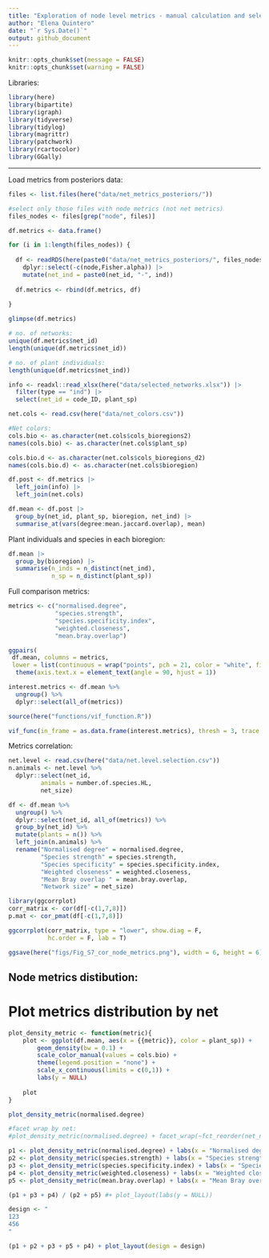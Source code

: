 ```yaml
---
title: "Exploration of node level metrics - manual calculation and selection"
author: "Elena Quintero"
date: "`r Sys.Date()`"
output: github_document
---
```


```r
knitr::opts_chunk$set(message = FALSE)
knitr::opts_chunk$set(warning = FALSE)
```

Libraries:

```r
library(here)
library(bipartite)
library(igraph)
library(tidyverse)
library(tidylog)
library(magrittr)
library(patchwork)
library(rcartocolor)
library(GGally)
```

-----------------


Load metrics from posteriors data:

```r
files <- list.files(here("data/net_metrics_posteriors/"))

#select only those files with node metrics (not net metrics)
files_nodes <- files[grep("node", files)]

df.metrics <- data.frame()

for (i in 1:length(files_nodes)) {
  
  df <- readRDS(here(paste0("data/net_metrics_posteriors/", files_nodes[i]))) |> 
    dplyr::select(-c(node,Fisher.alpha)) |> 
    mutate(net_ind = paste0(net_id, "-", ind))
  
  df.metrics <- rbind(df.metrics, df)
  
}

glimpse(df.metrics)

# no. of networks:
unique(df.metrics$net_id)
length(unique(df.metrics$net_id))

# no. of plant individuals:
length(unique(df.metrics$net_ind))
```

```r
info <- readxl::read_xlsx(here("data/selected_networks.xlsx")) |>
  filter(type == "ind") |> 
  select(net_id = code_ID, plant_sp)

net.cols <- read.csv(here("data/net_colors.csv"))

#Net colors:
cols.bio <- as.character(net.cols$cols_bioregions2)
names(cols.bio) <- as.character(net.cols$plant_sp)

cols.bio.d <- as.character(net.cols$cols_bioregions_d2)
names(cols.bio.d) <- as.character(net.cols$bioregion)

df.post <- df.metrics |> 
  left_join(info) |> 
  left_join(net.cols)
```

```r
df.mean <- df.post |> 
  group_by(net_id, plant_sp, bioregion, net_ind) |> 
  summarise_at(vars(degree:mean.jaccard.overlap), mean)
```


Plant individuals and species in each bioregion:

```r
df.mean |> 
  group_by(bioregion) |> 
  summarise(n_inds = n_distinct(net_ind),
            n_sp = n_distinct(plant_sp))
```


Full comparison metrics:

```r
metrics <- c("normalised.degree",
             "species.strength",
             "species.specificity.index",
             "weighted.closeness",
             "mean.bray.overlap")

ggpairs(
 df.mean, columns = metrics,
 lower = list(continuous = wrap("points", pch = 21, color = "white", fill= "black", size = 0.75))) + 
  theme(axis.text.x = element_text(angle = 90, hjust = 1))
```


```r
interest.metrics <- df.mean %>% 
  ungroup() %>% 
  dplyr::select(all_of(metrics))

source(here("functions/vif_function.R"))

vif_func(in_frame = as.data.frame(interest.metrics), thresh = 3, trace = T)
```


Metrics correlation:

```r
net.level <- read.csv(here("data/net.level.selection.csv"))
n.animals <- net.level %>% 
  dplyr::select(net_id, 
         animals = number.of.species.HL, 
         net_size)

df <- df.mean %>%
  ungroup() %>% 
  dplyr::select(net_id, all_of(metrics)) %>%
  group_by(net_id) %>%
  mutate(plants = n()) %>%
  left_join(n.animals) %>%
  rename("Normalised degree" = normalised.degree,
         "Species strength" = species.strength,
         "Species specificity" = species.specificity.index,
         "Weighted closeness" = weighted.closeness,
         "Mean Bray overlap " = mean.bray.overlap,
         "Network size" = net_size)

library(ggcorrplot)
corr_matrix <- cor(df[-c(1,7,8)])
p.mat <- cor_pmat(df[-c(1,7,8)])

ggcorrplot(corr_matrix, type = "lower", show.diag = F,
           hc.order = F, lab = T)

ggsave(here("figs/Fig_S7_cor_node_metrics.png"), width = 6, height = 6)
```


## Node metrics distibution:

# Plot metrics distribution by net

```r
plot_density_metric <- function(metric){
    plot <- ggplot(df.mean, aes(x = {{metric}}, color = plant_sp)) + 
        geom_density(bw = 0.1) +
        scale_color_manual(values = cols.bio) + 
        theme(legend.position = "none") + 
        scale_x_continuous(limits = c(0,1)) +
        labs(y = NULL)
  
    plot
}

plot_density_metric(normalised.degree)

#facet wrap by net:
#plot_density_metric(normalised.degree) + facet_wrap(~fct_reorder(net_name, plant_plot_rank))
```


```r
p1 <- plot_density_metric(normalised.degree) + labs(x = "Normalised degree")
p2 <- plot_density_metric(species.strength) + labs(x = "Species strength")
p3 <- plot_density_metric(species.specificity.index) + labs(x = "Species specificity index")
p4 <- plot_density_metric(weighted.closeness) + labs(x = "Weighted closeness")
p5 <- plot_density_metric(mean.bray.overlap) + labs(x = "Mean Bray overlap")

(p1 + p3 + p4) / (p2 + p5) #+ plot_layout(labs(y = NULL))

design <- "
123
456
"  

(p1 + p2 + p3 + p5 + p4) + plot_layout(design = design)
```

